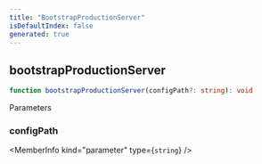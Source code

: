 ```yaml
---
title: "BootstrapProductionServer"
isDefaultIndex: false
generated: true
---
```



<!-- This file was generated from the CommandKit source. Do not modify. Instead, re-run the "docgen" script -->


## bootstrapProductionServer

<GenerationInfo sourceFile="packages/commandkit/src/cli/production.ts" sourceLine="10" packageName="commandkit" />



```ts title="Signature"
function bootstrapProductionServer(configPath?: string): void
```
Parameters

### configPath

<MemberInfo kind="parameter" type={`string`} />

